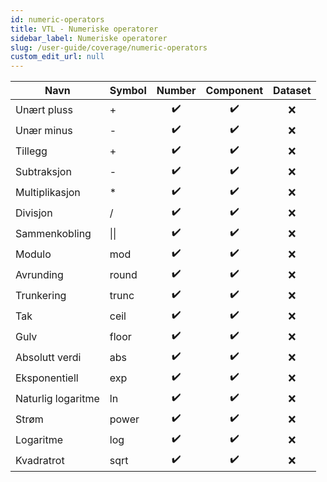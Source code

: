 ```yaml
---
id: numeric-operators
title: VTL - Numeriske operatorer
sidebar_label: Numeriske operatorer
slug: /user-guide/coverage/numeric-operators
custom_edit_url: null
---
```


| Navn               | Symbol       |       Number       |     Component      | Dataset |
| ------------------ | :----------- | :----------------: | :----------------: | :-----: |
| Unært pluss        | +            | :heavy_check_mark: | :heavy_check_mark: |   :x:   |
| Unær minus         | -            | :heavy_check_mark: | :heavy_check_mark: |   :x:   |
| Tillegg            | +            | :heavy_check_mark: | :heavy_check_mark: |   :x:   |
| Subtraksjon        | -            | :heavy_check_mark: | :heavy_check_mark: |   :x:   |
| Multiplikasjon     | \*           | :heavy_check_mark: | :heavy_check_mark: |   :x:   |
| Divisjon           | /            | :heavy_check_mark: | :heavy_check_mark: |   :x:   |
| Sammenkobling      | &#124;&#124; | :heavy_check_mark: | :heavy_check_mark: |   :x:   |
| Modulo             | mod          | :heavy_check_mark: | :heavy_check_mark: |   :x:   |
| Avrunding          | round        | :heavy_check_mark: | :heavy_check_mark: |   :x:   |
| Trunkering         | trunc        | :heavy_check_mark: | :heavy_check_mark: |   :x:   |
| Tak                | ceil         | :heavy_check_mark: | :heavy_check_mark: |   :x:   |
| Gulv               | floor        | :heavy_check_mark: | :heavy_check_mark: |   :x:   |
| Absolutt verdi     | abs          | :heavy_check_mark: | :heavy_check_mark: |   :x:   |
| Eksponentiell      | exp          | :heavy_check_mark: | :heavy_check_mark: |   :x:   |
| Naturlig logaritme | ln           | :heavy_check_mark: | :heavy_check_mark: |   :x:   |
| Strøm              | power        | :heavy_check_mark: | :heavy_check_mark: |   :x:   |
| Logaritme          | log          | :heavy_check_mark: | :heavy_check_mark: |   :x:   |
| Kvadratrot         | sqrt         | :heavy_check_mark: | :heavy_check_mark: |   :x:   |
